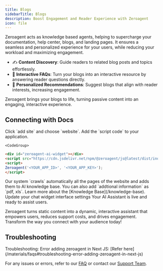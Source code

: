 ```yaml
---
title: Blogs
sidebarTitle: Blogs
description: Boost Engagement and Reader Experience with Zeroagent
icon: file
---
```


Zeroagent acts as knowledge based agents, helping to supercharge your documentation, help center, blogs, and landing pages. It ensures a seamless and personalized experience for your users, while reducing your workload and maximizing engagement. 

- ✍️ **Content Discovery**: Guide readers to related blog posts and topics effortlessly.
- 📖 **Interactive FAQs**: Turn your blogs into an interactive resource by answering reader questions directly.
- 🔗 **Personalized Recommendations**: Suggest blogs that align with reader interests, increasing engagement.

Zeroagent brings your blogs to life, turning passive content into an engaging, interactive experience.

## Connecting with Docs 

<Steps>
  <Step title="🛠️ Select site">
     Click `add site` and choose `website`. 
  </Step>
  <Step title="🔑 Embed SDK">
    Add the `script code` to your application. 

    <CodeGroup>
```html HTML
<div id="zeroagent-ai-widget"></div>
<script src="https://cdn.jsdelivr.net/npm/@zeroagent/js@latest/dist/index.js"></script>
<script>
Zeroagent('<YOUR_APP_ID>', '<YOUR_APP_KEY>');
</script>
```
</CodeGroup>
 
  </Step>
  <Step title="🗂️ Knowledge Base"> 
  Our system `crawls` automatically all the pages of the website and adds them to AI knowledge base. You can also add `addtional information` as `pdf, xls`.

   <Note>
    Learn more about the [Knowledge Base](/knowledge-base).
    </Note>

  </Step>

  <Step title="⚙️ Chat Setting"> 
  Update your chat widget interface settings
  </Step>

   <Step title="✅ AI Assistant is Live"> 
  Your AI Assistant is live and ready to assist users.
  </Step>
</Steps>


Zeroagent turns static content into a dynamic, interactive assistant that empowers users, reduces support costs, and drives engagement. Transform the way you connect with your audience today!

## Troubleshooting

 <Info>
Troubleshooting: Error adding zeroagent in Next JS: [Refer here](/materials/faqs#troubleshooting-error-adding-zeroagent-in-next-js)
</Info>

For any issues or errors, refer to our [FAQ](/materials/change-logs) or contact our [Support Team](mailto:support@zeroagent.io?subject=Feedback).
